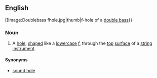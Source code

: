 ==English==
{{wikipedia}}
[[Image:Doublebass fhole.jpg|thumb|f-hole of a [[double bass]]}}
===Noun===
{{en-noun|sg=[[f]]-[[hole]]}}
#A [[hole]], [[shape]]d like a [[lowercase]] ''[[f]]'', through the [[top]] [[surface]] of a [[string instrument]].
====Synonyms====
*[[sound hole]]